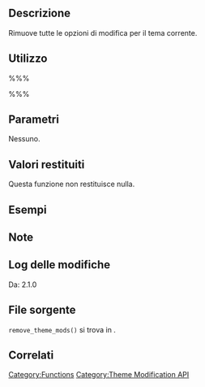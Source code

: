 {{Languages|
{{en|Function Reference/remove_theme_mods}}
{{it|Riferimento funzioni/remove_theme_mods}}
}}

== Descrizione ==
Rimuove tutte le opzioni di modifica per il tema corrente.

== Utilizzo ==
%%%<?php remove_theme_mods() ?>%%%

== Parametri ==
Nessuno.

== Valori restituiti ==
Questa funzione non restituisce nulla.

== Esempi ==
<!-- Need creative examples. Feel free to link to external examples. -->

== Note ==

== Log delle modifiche ==
Da: 2.1.0

== File sorgente ==
<tt>remove_theme_mods()</tt> si trova in {{Trac|wp-includes/theme.php}}.

== Correlati ==

{{Theme Mod Tags}}

{{it:Tag Footer}}

[[Category:Functions]]
[[Category:Theme Modification API]]
